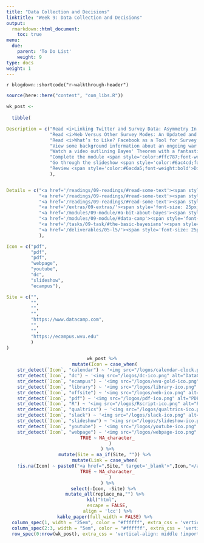 ```yaml
---
title: "Data Collection and Decisions"
linktitle: "Week 9: Data Collection and Decisions"
output:
  rmarkdown::html_document:
    toc: true
menu:
  due:
    parent: 'To Do List'
    weight: 9
type: docs
weight: 1
---
```


`r blogdown::shortcode("r-walkthrough-header")`

```r
source(here::here("content", "com_libs.R"))
```

```r

wk_post <- 
  
  tibble(

Description = c("Read <i>Linking Twitter and Survey Data: Asymmetry In Quantity and Its Impact</i> in Baghal et al. (2021)",
                "Read <i>Web Versus Other Survey Modes: An Updated and Extended Meta-analysis Comparing Response Rates</i> in Daikeler, J., Bošnjak, M., & Manfreda, K.L. (2020)",
                "Read <i>What’s to Like? Facebook as a Tool for Survey Data Collection</i> in Schneider, D. & Hartnett, K. (2019)",
                "View some background information about an ongoing war between (some) statisticians",
                "Watch a video outlining Bayes' Theorem with a fantastic plausible example",
                "Complete the module <span style='color:#ffc787;font-weight:bold'><i>Fundamentals of Bayesian Data Analysis in R</i></span>",
                "Go through the slideshow <span style='color:#6ac4cd;font-weight:bold'>The Basic Bayesian</span>",
                "Review <span style='color:#6acda5;font-weight:bold'>Disseminate the Survey</span> and submit it by the end of Week 9"
                ),


Details = c("<a href='/readings/09-readings/#read-some-text'><span style='font-size: 25px; color: #89cff0;'><i class='fas fa-info-circle'></i></span></a>",
            "<a href='/readings/09-readings/#read-some-text'><span style='font-size: 25px; color: #89cff0;'><i class='fas fa-info-circle'></i></span></a>",
            "<a href='/readings/09-readings/#read-some-text'><span style='font-size: 25px; color: #89cff0;'><i class='fas fa-info-circle'></i></span></a>",
            "<a href='/extras/09-extras/'><span style='font-size: 25px; color: #89cff0;'><i class='fas fa-info-circle'></i></span></a>",
            "<a href='/modules/09-module/#a-bit-about-bayes'><span style='font-size: 25px; color: #89cff0;'><i class='fas fa-info-circle'></i></span></a>",
            "<a href='/modules/09-module/#data-camp'><span style='font-size: 25px; color: #89cff0;'><i class='fas fa-info-circle'></i></span></a>",
            "<a href='/tasks/09-task/#the-basic-bayesians'><span style='font-size: 25px; color: #89cff0;'><i class='fas fa-info-circle'></i></span></a>",
            "<a href='/deliverables/05-l5/'><span style='font-size: 25px; color: #89cff0;'><i class='fas fa-info-circle'></i></span></a>"
            ),

Icon = c("pdf",
         "pdf",
         "pdf",
         "webpage",
         "youtube",
         "dc",
         "slideshow",
         "ecampus"),

Site = c("",
         "",
         "",
         "",
         "https://www.datacamp.com",
         "",
         "",
         "https://ecampus.wvu.edu"
         )
)
```

<center>
```r
wk_post %>%
  mutate(Icon = case_when(
    str_detect(`Icon`, "calendar") ~ '<img src="/logos/calendar-clock.png" alt="Calendar clock icon" width="27">',
    str_detect(`Icon`, "dc") ~ '<img src="/logos/dc-ico.png" alt="DataCamp icon" width="24">',
    str_detect(`Icon`, "ecampus") ~ '<img src="/logos/wvu-gold-ico.png" alt="WVU icon" width="25">',
    str_detect(`Icon`, "library") ~ '<img src="/logos/library-ico.png" alt="Library icon" width="25">',
    str_detect(`Icon`, "offsite") ~ '<img src="/logos/web-ico.png" alt="Web icon" width="26">',
    str_detect(`Icon`, "pdf") ~ '<img src="/logos/pdf-ico.png" alt="PDF icon" width="30">',
    str_detect(`Icon`, "R") ~ '<img src="/logos/Rscript-ico.png" alt="PDF icon" width="30">',
    str_detect(`Icon`, "qualtrics") ~ '<img src="/logos/qualtrics-ico.png" alt="Qualtrics icon" width="29">',
    str_detect(`Icon`, "slack") ~ '<img src="/logos/slack-ico.png" alt="Slack icon" width="25">',
    str_detect(`Icon`, "slideshow") ~ '<img src="/logos/slideshow-ico.png" alt="Slideshow icon" width="27">',
    str_detect(`Icon`, "youtube") ~ '<img src="/logos/youtube-ico.png" alt="YouTube icon" width="24">',
    str_detect(`Icon`, "webpage") ~ '<img src="/logos/webpage-ico.png" alt="YouTube icon" width="24">',
    TRUE ~ NA_character_
      )
    ) %>%
  mutate(Site = na_if(Site, "")) %>%
  mutate(Link = case_when(
    !is.na(Icon) ~ paste0("<a href=",Site," target='_blank'>",Icon,"</a>"),
    TRUE ~ NA_character_
      )
    ) %>%
  select(-Icon, -Site) %>% 
  mutate_all(replace_na,"") %>%
kbl("html",
    escape = FALSE,
    align = 'lcc') %>%
  kable_paper(full_width = FALSE) %>%
  column_spec(1, width = "25em", color = "#ffffff", extra_css = 'vertical-align: middle !important;') %>%
  column_spec(2:3, width = "5em", color = "#ffffff", extra_css = 'vertical-align: middle !important;') %>%
  row_spec(0:nrow(wk_post), extra_css = 'vertical-align: middle !important;', background = "transparent", color = "#f7f7f7") 
```
</center>
